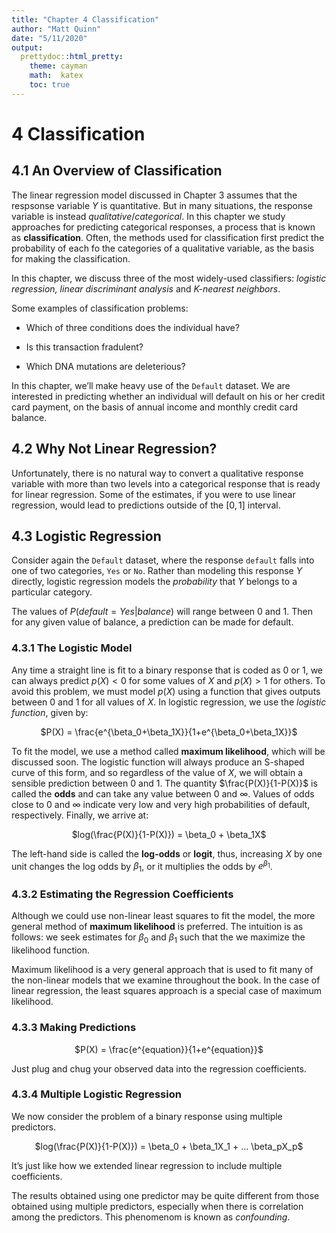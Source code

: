 ```yaml
---
title: "Chapter 4 Classification"
author: "Matt Quinn"
date: "5/11/2020"
output: 
  prettydoc::html_pretty:
    theme: cayman
    math:  katex
    toc: true
---
```

# 4 Classification

## 4.1 An Overview of Classification 

The linear regression model discussed in Chapter 3 assumes that the respsonse variable $Y$ is quantitative. But in many situations, the response variable is instead *qualitative*/*categorical*. In this chapter we study approaches for predicting categorical responses, a process that is known as **classification**. Often, the methods used for classification first predict the probability of each fo the categories of a qualitative variable, as the basis for making the classification.

In this chapter, we discuss three of the most widely-used classifiers: *logistic regression, linear discriminant analysis* and *K-nearest neighbors*.

Some examples of classification problems:

* Which of three conditions does the individual have?

* Is this transaction fradulent?

* Which DNA mutations are deleterious?

In this chapter, we'll make heavy use of the `Default` dataset. We are interested in predicting whether an individual will default on his or her credit card payment, on the basis of annual income and monthly credit card balance.

## 4.2 Why Not Linear Regression?

Unfortunately, there is no natural way to convert a qualitative response variable with more than two levels into a categorical response that is ready for linear regression. Some of the estimates, if you were to use linear regression, would lead to predictions outside of the $[0,1]$ interval.

## 4.3 Logistic Regression

Consider again the `Default` dataset, where the response `default` falls into one of two categories, `Yes` or `No`. Rather than modeling this response $Y$ directly, logistic regression models the *probability* that $Y$ belongs to a particular category. 

The values of $P(default=Yes|balance)$ will range between $0$ and $1$. Then for any given value of balance, a prediction can be made for default.

### 4.3.1 The Logistic Model

Any time a straight line is fit to a binary response that is coded as $0$ or $1$, we can always predict $p(X) < 0$ for some values of $X$ and $p(X)>1$ for others. To avoid this problem, we must model $p(X)$ using a function that gives outputs between $0$ and $1$ for all values of $X$. In logistic regression, we use the *logistic function*, given by:

<center> $P(X) = \frac{e^{\beta_0+\beta_1X}}{1+e^{\beta_0+\beta_1X}}$ </center>

To fit the model, we use a method called **maximum likelihood**, which will be discussed soon. The logistic function will always produce an S-shaped curve of this form, and so regardless of the value of $X$, we will obtain a sensible prediction between $0$ and $1$. The quantity $\frac{P(X)}{1-P(X)}$ is called the **odds** and can take any value between $0$ and $\infty$. Values of odds close to $0$ and $\infty$ indicate very low and very high probabilities of default, respectively. Finally, we arrive at:

<center> $log(\frac{P(X)}{1-P(X)}) = \beta_0 + \beta_1X$ </center>

The left-hand side is called the **log-odds** or **logit**, thus, increasing $X$ by one unit changes the log odds by $\beta_{1}$, or it multiplies the odds by $e^{\beta_1}$.

### 4.3.2 Estimating the Regression Coefficients

Although we could use non-linear least squares to fit the model, the more general method of **maximum likelihood** is preferred. The intuition is as follows: we seek estimates for $\beta_0$ and $\beta_1$ such that the we maximize the likelihood function.

Maximum likelihood is a very general approach that is used to fit many of the non-linear models that we examine throughout the book. In the case of linear regression, the least squares approach is a special case of maximum likelihood.

### 4.3.3 Making Predictions

<center> $P(X) = \frac{e^{equation}}{1+e^{equation}}$ </center>

Just plug and chug your observed data into the regression coefficients.


### 4.3.4 Multiple Logistic Regression

We now consider the problem of a binary response using multiple predictors.

<center> $log(\frac{P(X)}{1-P(X)}) = \beta_0 + \beta_1X_1 + ... \beta_pX_p$ </center>

It's just like how we extended linear regression to include multiple coefficients.

The results obtained using one predictor may be quite different from those obtained using multiple predictors, especially when there is correlation among the predictors. This phenomenom is known as *confounding*.





























